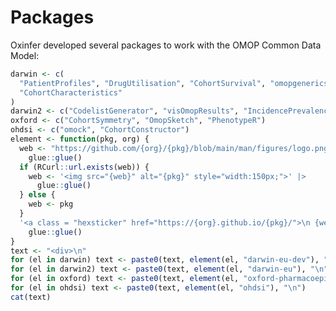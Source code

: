 # Packages

Oxinfer developed several packages to work with the OMOP Common Data Model:

```r
darwin <- c(
  "PatientProfiles", "DrugUtilisation", "CohortSurvival", "omopgenerics",
  "CohortCharacteristics"
)
darwin2 <- c("CodelistGenerator", "visOmopResults", "IncidencePrevalence")
oxford <- c("CohortSymmetry", "OmopSketch", "PhenotypeR")
ohdsi <- c("omock", "CohortConstructor")
element <- function(pkg, org) {
  web <- "https://github.com/{org}/{pkg}/blob/main/man/figures/logo.png?raw=true" |>
    glue::glue()
  if (RCurl::url.exists(web)) {
    web <- '<img src="{web}" alt="{pkg}" style="width:150px;">' |>
      glue::glue()
  } else {
    web <- pkg
  }
  '<a class = "hexsticker" href="https://{org}.github.io/{pkg}/">\n {web}\n </a>' |>
    glue::glue()
}
text <- "<div>\n"
for (el in darwin) text <- paste0(text, element(el, "darwin-eu-dev"), "\n")
for (el in darwin2) text <- paste0(text, element(el, "darwin-eu"), "\n")
for (el in oxford) text <- paste0(text, element(el, "oxford-pharmacoepi"), "\n")
for (el in ohdsi) text <- paste0(text, element(el, "ohdsi"), "\n")
cat(text)
```

